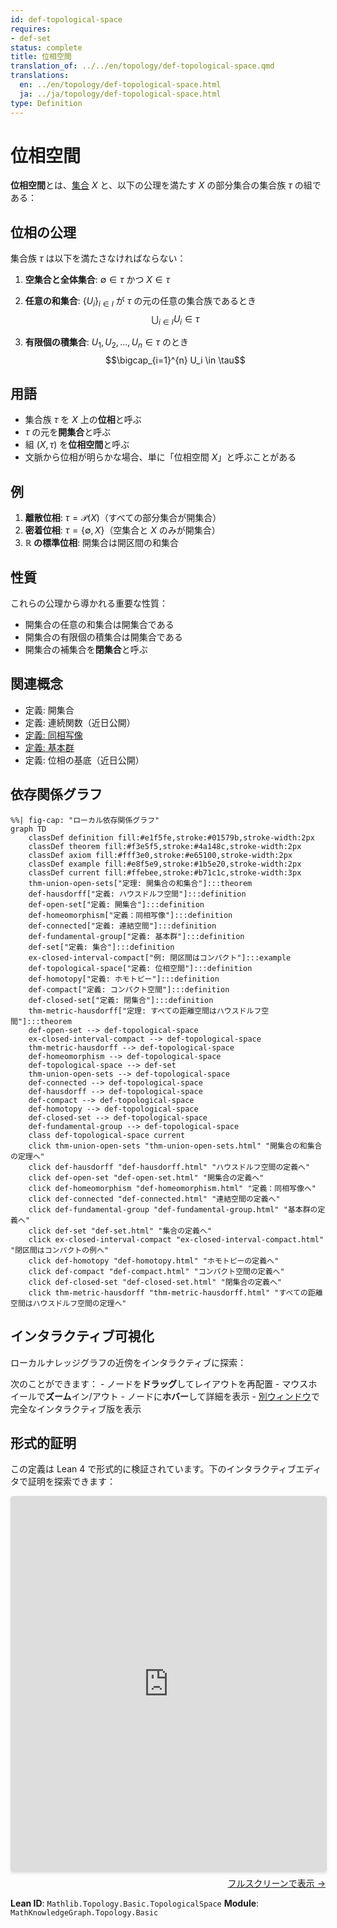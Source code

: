 ```yaml
---
id: def-topological-space
requires:
- def-set
status: complete
title: 位相空間
translation_of: ../../en/topology/def-topological-space.qmd
translations:
  en: ../en/topology/def-topological-space.html
  ja: ../ja/topology/def-topological-space.html
type: Definition
---
```


# 位相空間 {#def-topological-space}

**位相空間**とは、[集合](../logic-set-theory/def-set.qmd) $X$ と、以下の公理を満たす $X$ の部分集合の集合族 $\tau$ の組である：

## 位相の公理

集合族 $\tau$ は以下を満たさなければならない：

1. **空集合と全体集合**: $\emptyset \in \tau$ かつ $X \in \tau$

2. **任意の和集合**: $\{U_i\}_{i \in I}$ が $\tau$ の元の任意の集合族であるとき
   $$\bigcup_{i \in I} U_i \in \tau$$

3. **有限個の積集合**: $U_1, U_2, \ldots, U_n \in \tau$ のとき
   $$\bigcap_{i=1}^{n} U_i \in \tau$$

## 用語

- 集合族 $\tau$ を $X$ 上の**位相**と呼ぶ
- $\tau$ の元を**開集合**と呼ぶ
- 組 $(X, \tau)$ を**位相空間**と呼ぶ
- 文脈から位相が明らかな場合、単に「位相空間 $X$」と呼ぶことがある

## 例

1. **離散位相**: $\tau = \mathcal{P}(X)$（すべての部分集合が開集合）
2. **密着位相**: $\tau = \{\emptyset, X\}$（空集合と $X$ のみが開集合）
3. **$\mathbb{R}$ の標準位相**: 開集合は開区間の和集合

## 性質

これらの公理から導かれる重要な性質：

- 開集合の任意の和集合は開集合である
- 開集合の有限個の積集合は開集合である
- 開集合の補集合を**閉集合**と呼ぶ

## 関連概念

- 定義: 開集合
- 定義: 連続関数（近日公開）
- [定義: 同相写像](def-homeomorphism.qmd)
- [定義: 基本群](def-fundamental-group.qmd)
- 定義: 位相の基底（近日公開）

## 依存関係グラフ

```mermaid
%%| fig-cap: "ローカル依存関係グラフ"
graph TD
    classDef definition fill:#e1f5fe,stroke:#01579b,stroke-width:2px
    classDef theorem fill:#f3e5f5,stroke:#4a148c,stroke-width:2px
    classDef axiom fill:#fff3e0,stroke:#e65100,stroke-width:2px
    classDef example fill:#e8f5e9,stroke:#1b5e20,stroke-width:2px
    classDef current fill:#ffebee,stroke:#b71c1c,stroke-width:3px
    thm-union-open-sets["定理: 開集合の和集合"]:::theorem
    def-hausdorff["定義: ハウスドルフ空間"]:::definition
    def-open-set["定義: 開集合"]:::definition
    def-homeomorphism["定義：同相写像"]:::definition
    def-connected["定義: 連結空間"]:::definition
    def-fundamental-group["定義: 基本群"]:::definition
    def-set["定義: 集合"]:::definition
    ex-closed-interval-compact["例: 閉区間はコンパクト"]:::example
    def-topological-space["定義: 位相空間"]:::definition
    def-homotopy["定義: ホモトピー"]:::definition
    def-compact["定義: コンパクト空間"]:::definition
    def-closed-set["定義: 閉集合"]:::definition
    thm-metric-hausdorff["定理: すべての距離空間はハウスドルフ空間"]:::theorem
    def-open-set --> def-topological-space
    ex-closed-interval-compact --> def-topological-space
    thm-metric-hausdorff --> def-topological-space
    def-homeomorphism --> def-topological-space
    def-topological-space --> def-set
    thm-union-open-sets --> def-topological-space
    def-connected --> def-topological-space
    def-hausdorff --> def-topological-space
    def-compact --> def-topological-space
    def-homotopy --> def-topological-space
    def-closed-set --> def-topological-space
    def-fundamental-group --> def-topological-space
    class def-topological-space current
    click thm-union-open-sets "thm-union-open-sets.html" "開集合の和集合の定理へ"
    click def-hausdorff "def-hausdorff.html" "ハウスドルフ空間の定義へ"
    click def-open-set "def-open-set.html" "開集合の定義へ"
    click def-homeomorphism "def-homeomorphism.html" "定義：同相写像へ"
    click def-connected "def-connected.html" "連結空間の定義へ"
    click def-fundamental-group "def-fundamental-group.html" "基本群の定義へ"
    click def-set "def-set.html" "集合の定義へ"
    click ex-closed-interval-compact "ex-closed-interval-compact.html" "閉区間はコンパクトの例へ"
    click def-homotopy "def-homotopy.html" "ホモトピーの定義へ"
    click def-compact "def-compact.html" "コンパクト空間の定義へ"
    click def-closed-set "def-closed-set.html" "閉集合の定義へ"
    click thm-metric-hausdorff "thm-metric-hausdorff.html" "すべての距離空間はハウスドルフ空間の定理へ"
```

## インタラクティブ可視化

ローカルナレッジグラフの近傍をインタラクティブに探索：

::: {.graph-viz data-id="def-topological-space" data-width="700" data-height="500"}
:::

次のことができます：
- ノードを**ドラッグ**してレイアウトを再配置
- マウスホイールで**ズーム**イン/アウト
- ノードに**ホバー**して詳細を表示
- [別ウィンドウ](../../output/interactive/ja/def-topological-space.html){target="_blank"}で完全なインタラクティブ版を表示


## 形式的証明

この定義は Lean 4 で形式的に検証されています。下のインタラクティブエディタで証明を探索できます：

```{=html}
<div class="lean-proof-container" style="margin: 1em 0;">
  <iframe
    src="https://live.lean-lang.org/#file=https://RK0429.github.io/ModernMath/formal/MathKnowledgeGraph/Topology/Basic.lean"
    width="100%"
    height="600"
    style="border: 1px solid #ddd; border-radius: 4px; box-shadow: 0 2px 4px rgba(0,0,0,0.1);"
    title="Lean 4 Interactive Proof">
    <p>ブラウザが iframe をサポートしていません。</p>
  </iframe>
  <p style="text-align: right; margin-top: 0.5em;">
    <a href="https://live.lean-lang.org/#file=https://RK0429.github.io/ModernMath/formal/MathKnowledgeGraph/Topology/Basic.lean" target="_blank" rel="noopener noreferrer">
      フルスクリーンで表示 →
    </a>
  </p>
</div>
```

**Lean ID**: `Mathlib.Topology.Basic.TopologicalSpace`
**Module**: `MathKnowledgeGraph.Topology.Basic`
